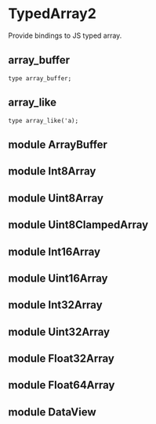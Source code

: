 
# TypedArray2

<ApiIntro>

Provide bindings to JS typed array.

</ApiIntro>

## array_buffer

```re sig
type array_buffer;
```

## array_like

```re sig
type array_like('a);
```

## module ArrayBuffer
## module Int8Array
## module Uint8Array
## module Uint8ClampedArray
## module Int16Array
## module Uint16Array
## module Int32Array
## module Uint32Array
## module Float32Array
## module Float64Array
## module DataView
